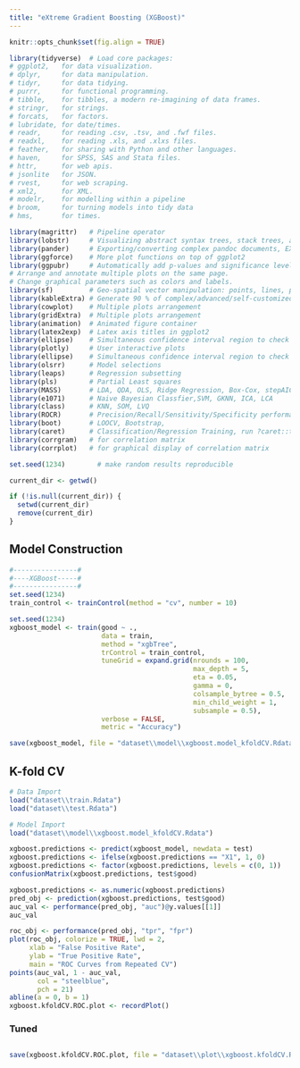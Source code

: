 ```yaml
---
title: "eXtreme Gradient Boosting (XGBoost)"
---
```


```r
knitr::opts_chunk$set(fig.align = TRUE)

library(tidyverse)  # Load core packages: 
# ggplot2,   for data visualization.
# dplyr,     for data manipulation.
# tidyr,     for data tidying.
# purrr,     for functional programming.
# tibble,    for tibbles, a modern re-imagining of data frames.
# stringr,   for strings.
# forcats,   for factors.
# lubridate, for date/times.
# readr,     for reading .csv, .tsv, and .fwf files.
# readxl,    for reading .xls, and .xlxs files.
# feather,   for sharing with Python and other languages.
# haven,     for SPSS, SAS and Stata files.
# httr,      for web apis.
# jsonlite   for JSON.
# rvest,     for web scraping.
# xml2,      for XML.
# modelr,    for modelling within a pipeline
# broom,     for turning models into tidy data
# hms,       for times.

library(magrittr)   # Pipeline operator
library(lobstr)     # Visualizing abstract syntax trees, stack trees, and object sizes
library(pander)     # Exporting/converting complex pandoc documents, EX: df to Pandoc table
library(ggforce)    # More plot functions on top of ggplot2
library(ggpubr)     # Automatically add p-values and significance levels  plots. 
# Arrange and annotate multiple plots on the same page. 
# Change graphical parameters such as colors and labels.
library(sf)         # Geo-spatial vector manipulation: points, lines, polygons
library(kableExtra) # Generate 90 % of complex/advanced/self-customized/beautiful tables
library(cowplot)    # Multiple plots arrangement
library(gridExtra)  # Multiple plots arrangement
library(animation)  # Animated figure container
library(latex2exp)  # Latex axis titles in ggplot2
library(ellipse)    # Simultaneous confidence interval region to check C.I. of 2 slope parameters
library(plotly)     # User interactive plots
library(ellipse)    # Simultaneous confidence interval region to check C.I. of 2 regressors
library(olsrr)      # Model selections 
library(leaps)      # Regression subsetting 
library(pls)        # Partial Least squares
library(MASS)       # LDA, QDA, OLS, Ridge Regression, Box-Cox, stepAIC, etc,.
library(e1071)      # Naive Bayesian Classfier,SVM, GKNN, ICA, LCA
library(class)      # KNN, SOM, LVQ
library(ROCR)       # Precision/Recall/Sensitivity/Specificity performance plot 
library(boot)       # LOOCV, Bootstrap,
library(caret)      # Classification/Regression Training, run ?caret::trainControl
library(corrgram)   # for correlation matrix
library(corrplot)   # for graphical display of correlation matrix

set.seed(1234)        # make random results reproducible

current_dir <- getwd()

if (!is.null(current_dir)) {
  setwd(current_dir)
  remove(current_dir)
}
```


## Model Construction
```r
#----------------#
#----XGBoost-----#
#----------------#
set.seed(1234)
train_control <- trainControl(method = "cv", number = 10)

set.seed(1234)
xgboost_model <- train(good ~ ., 
                       data = train, 
                       method = "xgbTree",
                       trControl = train_control,
                       tuneGrid = expand.grid(nrounds = 100,
                                              max_depth = 5,
                                              eta = 0.05,
                                              gamma = 0,
                                              colsample_bytree = 0.5,
                                              min_child_weight = 1,
                                              subsample = 0.5),
                       verbose = FALSE,
                       metric = "Accuracy")

save(xgboost_model, file = "dataset\\model\\xgboost.model_kfoldCV.Rdata")
```

## K-fold CV
```r
# Data Import
load("dataset\\train.Rdata")
load("dataset\\test.Rdata")

# Model Import
load("dataset\\model\\xgboost.model_kfoldCV.Rdata")

xgboost.predictions <- predict(xgboost_model, newdata = test)
xgboost.predictions <- ifelse(xgboost.predictions == "X1", 1, 0)
xgboost.predictions <- factor(xgboost.predictions, levels = c(0, 1))
confusionMatrix(xgboost.predictions, test$good)

xgboost.predictions <- as.numeric(xgboost.predictions)
pred_obj <- prediction(xgboost.predictions, test$good)
auc_val <- performance(pred_obj, "auc")@y.values[[1]]
auc_val

roc_obj <- performance(pred_obj, "tpr", "fpr")
plot(roc_obj, colorize = TRUE, lwd = 2,
     xlab = "False Positive Rate", 
     ylab = "True Positive Rate",
     main = "ROC Curves from Repeated CV")
points(auc_val, 1 - auc_val, 
       col = "steelblue", 
       pch = 21)
abline(a = 0, b = 1)
xgboost.kfoldCV.ROC.plot <- recordPlot()
```

### Tuned
```r

```

```r
save(xgboost.kfoldCV.ROC.plot, file = "dataset\\plot\\xgboost.kfoldCV.ROC.plot.Rdata")
```